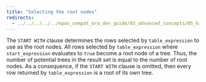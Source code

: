 ```yaml
---
title: "Selecting the root nodes"
redirects:
  - ../../../../../epas_compat_ora_dev_guide/03_advanced_concepts/05_hierarchical_queries/02_selecting_the_root_nodes #generated for docs/epas/reorg-role-use-case-mode
---
```


<div id="selecting_the_root_nodes" class="registered_link"></div>

The `START WITH` clause determines the rows selected by `table_expression` to use as the root nodes. All rows selected by `table_expression` where `start_expression` evaluates to `true` become a root node of a tree. Thus, the number of potential trees in the result set is equal to the number of root nodes. As a consequence, if the `START WITH` clause is omitted, then every row returned by `table_expression` is a root of its own tree.
